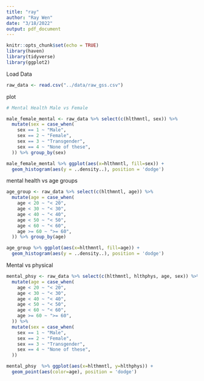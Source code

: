 ```yaml
---
title: "ray"
author: "Ray Wen"
date: "3/18/2022"
output: pdf_document
---
```


```r
knitr::opts_chunk$set(echo = TRUE)
library(haven)
library(tidyverse)
library(ggplot2)
```

Load Data
```r
raw_data <- read.csv("../data/raw_gss.csv")
```


plot
```r
# Mental Health Male vs Female

male_female_mental <- raw_data %>% select(c(hlthmntl, sex)) %>%
  mutate(sex = case_when(
    sex == 1 ~ "Male",
    sex == 2 ~ "Female",
    sex == 3 ~ "Transgender",
    sex == 4 ~ "None of these",
  )) %>% group_by(sex)

male_female_mental %>% ggplot(aes(x=hlthmntl, fill=sex)) +
  geom_histogram(aes(y = ..density..), position = 'dodge')
```


mental health vs age groups

```r
age_group <- raw_data %>% select(c(hlthmntl, age)) %>%
  mutate(age = case_when(
    age < 20 ~ "< 20",
    age < 30 ~ "< 30",
    age < 40 ~ "< 40",
    age < 50 ~ "< 50",
    age < 60 ~ "< 60",
    age >= 60 ~ ">= 60",
  )) %>% group_by(age)

age_group %>% ggplot(aes(x=hlthmntl, fill=age)) +
  geom_histogram(aes(y = ..density..), position = 'dodge')
```

Mental vs physical 

```r
mental_phsy <- raw_data %>% select(c(hlthmntl, hlthphys, age, sex)) %>%
  mutate(age = case_when(
    age < 20 ~ "< 20",
    age < 30 ~ "< 30",
    age < 40 ~ "< 40",
    age < 50 ~ "< 50",
    age < 60 ~ "< 60",
    age >= 60 ~ ">= 60",
  )) %>%
  mutate(sex = case_when(
    sex == 1 ~ "Male",
    sex == 2 ~ "Female",
    sex == 3 ~ "Transgender",
    sex == 4 ~ "None of these",
  ))

mental_phsy  %>% ggplot(aes(x=hlthmntl, y=hlthphys)) +
  geom_point(aes(color=age), position = 'dodge')
  
```



























